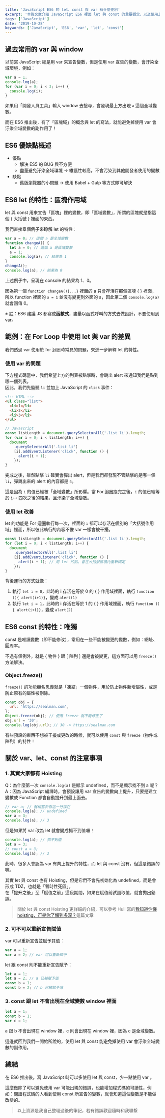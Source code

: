 ```yaml
---
title: 'JavaScript ES6 的 let、const 與 var 有什麼差別'
excerpt: '本篇文章介紹 JavaScript ES6 裡面 let 與 const 的重要觀念，以及使用上的注意事項。'
tags: ['JavaScript']
date: '2019-10-28'
keywords: ['JavaScript', 'ES6', 'var', 'let', 'const']
---
```


## 過去常用的 var 與 window

以前寫 JavaScript 總是用 var 來宣告變數，但是使用 var 宣告的變數，會汙染全域環境，例如：

```javascript
var a = 1;
console.log(a);
for (var i = 0; i < 3; i++) {
  console.log(i);
}
```

如果用「開發人員工具」輸入 window 去搜尋，會發現最上方出現 `a` 這個全域變數。

而在 ES6 推出後，有了「區塊域」的概念與 let 的寫法，就能避免掉使用 var 會汙染全域變數的副作用了！

## ES6 優缺點概述

- 優點
  - 解決 ES5 的 BUG 與不方便
  - 盡量避免汙染全域環境 → 維護性較高，不會污染到其他開發者使用的變數
- 缺點
  - 舊版瀏覽器的小問題 → 使用 Babel + Gulp 等方式即可解決

## ES6 let 的特性：區塊作用域

let 與 const 用來宣告「區塊」裡的變數，即「區域變數」，所謂的區塊就是指這個 { 大括號 } 裡面的東西。

我們直接舉個例子來瞭解 let 的特性：

```javascript
var a = 0; // 這個 a 是全域變數
function changeA() {
  let a = 0; // 這個 a 是區域變數
  a = 1;
  console.log(a); // 結果為 1
}
changeA();
console.log(a); // 結果為 0
```

上述例子中，呈現在 console 的結果為 1、0。

因為第一個 `function changeA(){...}` 裡面的 a 只會存活在那個區塊 { } 裡面，所以 function 裡面的 `a = 1` 並沒有變更到外面的 a，因此第二個 `console.log(a)` 就會回傳 0。

※ 註：ES6 建議 JS 都寫成**函數式**，盡量以函式呼叫的方式去做設計，不要使用到 var。

## 範例：在 For Loop 中使用 let 與 var 的差異

我們透過 var 使用於 for 迴圈時常見的問題，來進一步解釋 let 的特性。

### 使用 var 的問題

下方程式碼當中，我們希望上方的列表被點擊時，會跳出 alert 來通知我們是點到哪一個列表。  
因此，我們先監聽 `li` 並加上 JavaScript 的 `click` 事件：

```html
<!-- HTML -->
<ul class="list">
  <li>1</li>
  <li>2</li>
  <li>3</li>
</ul>
```

```javascript
// Javascript
const listLength = document.querySelectorAll('.list li').length;
for (var i = 0; i < listLength; i++) {
  document
    .querySelectorAll('.list li')
    [i].addEventListener('click', function () {
      alert(i + 1);
    });
}
```

完成之後，雖然點擊 `li` 確實會彈出 alert，但是我們卻發現不管點擊的是哪一個 `li`，彈跳出來的 alert 的內容都是 `4`。

這是因為 `i` 的值已經被「全域變數」所影響。當 For 迴圈跑完之後，`i` 的值已經等於 `i++` 四次之後的結果，且汙染了全域變數。

### 使用 let 改善

let 的功能是 For 迴圈執行每一次，裡面的 `i` 都可以存活在個別的「大括號作用域」裡面，所以彼此執行的內容不像 var 一樣會被干擾。

```javascript
const listLength = document.querySelectorAll('.list li').length;
for (let i = 0; i < listLength; i++) {
  document
    .querySelectorAll('.list li')
    [i].addEventListener('click', function () {
      alert(i + 1); // 用 let 的話，會在大括號區塊內重新綁定
    });
}
```

背後運行的方式就像：

1. 執行 `let i = 0`，此時的 i 存活在等於 0 的 { } 作用域裡面，執行 `function (){ alert(i+1)}`，變成 `alert(1)`
2. 執行 `let i = 1`，此時的 i 存活在等於 1 的 { } 作用域裡面，執行 `function (){ alert(i+1)}`，變成 `alert(2)`

## ES6 const 的特性：唯獨

const 是唯讀變數（即不能修改），常用在一些不能被變更的變數，例如：網址、圓周率。

不過有個例外，就是 { 物件 } 跟 [ 陣列 ] 還是會被變更，這方面可以用 `freeze()` 方法解決。

### Object.freeze()

`freeze()` 的功能顧名思義就是「凍結」一個物件，用於防止物件新增屬性，或是防止原有的屬性被刪除。

```javascript
const obj = {
  url: 'https://sealman.com',
};
Object.freeze(obj); // 使用 freeze 就不能修正了
obj.url = '30';
console.log(obj.url); // 30 -> https://sealman.com
```

有些預設的東西不想被干擾或更改的時候，就可以使用 `const` 與 `freeze`（物件或陣列）的特性！

## 關於 var、let、const 的注意事項

### 1. 其實大家都有 Hoisting

Q：為什麼第一次 `console.log(a)` 是顯示 undefined，而不是顯示找不到 a 呢？  
A：因為 JavaScript 編譯時，會預設讓用 var 宣告的變數向上提升，只要是建立變數或 Function 都會自動提升到最上面去。

```javascript
// var a; // 就相當於有這一行存在
console.log(a); // undefined
var a = 3;
console.log(a); // 3
```

但是如果將 var 改為 let 就會變成抓不到值囉！

```javascript
console.log(a); // 抓不到值
let a = 3;
// const a = 3;
console.log(a); // 3
```

此時，很多人會認為 var 有向上提升的特性，而 let 與 const 沒有，但這是錯誤的喔。

其實 let 與 const 也有 Hoisting，但是它們不會先初始化為 undefined，而是會形成 TDZ，也就是「暫時性死區」。  
在「提升之後」至「賦值之前」這段期間，如果在賦值前試圖取值，就會拋出錯誤。

> 關於 let 與 const Hoisting 更詳細的介紹，可以參考 Huli 寫的[我知道你懂 hoisting，可是你了解到多深？](https://blog.techbridge.cc/2018/11/10/javascript-hoisting/)這篇文章

### 2. 可不可以重新宣告賦值

var 可以重新宣告並賦予其值：

```javascript
var a = 1;
var a = 2; // var 可以重新賦予
```

let 跟 const 則不能重新宣告賦予：

```javascript
let a = 1;
let a = 2; // a 已被賦予值
const b = 1;
const b = 2; // b 已被賦予值
```

### 3. const 跟 let 不會出現在全域變數 window 裡面

```javascript
let a = 1;
const b = 1;
var c = 1;
```

a 跟 b 不會出現在 window 裡，c 則會出現在 window 裡，因為 c 是全域變數。

這邊就回到我們一開始所說的，使用 let 與 const 能避免掉使用 var 會汙染全域變數的副作用。

## 總結

在 ES6 推出後，寫 JavaScript 時可以多使用 let 與 const，少一點使用 var 。

這麼做除了可以避免使用 var 可能出現的錯誤，也能增加程式碼的可讀性，例如：閱讀程式碼的人看到使用 const 所宣告的變數，就會知道這個變數是不能做改變的。

> 以上資源是我自己整理過後的筆記，若有錯誤歡迎隨時和我聯繫
